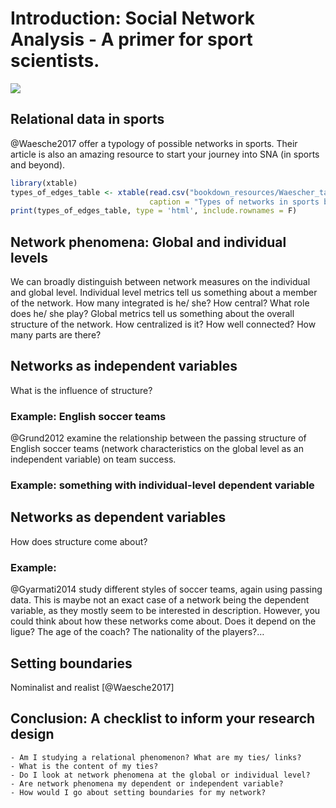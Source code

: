 
# Introduction: Social Network Analysis - A primer for sport scientists. {#intro}

![](https://media.giphy.com/media/sHH10dFyWGGeA/giphy.gif)

## Relational data in sports

@Waesche2017 offer a typology of possible networks in sports. Their article is also an amazing resource to start your journey into SNA (in sports and beyond).

```r
library(xtable)
types_of_edges_table <- xtable(read.csv("bookdown_resources/Waescher_table.csv", stringsAsFactors = F, col.names = c("Network type", "Description"), row.names = NULL),
                               caption = "Types of networks in sports based on Waesche et al. (2017)")
print(types_of_edges_table, type = 'html', include.rownames = F)
```

## Network phenomena: Global and individual levels

We can broadly distinguish between network measures on the individual and global level. 
Individual level metrics tell us something about a member of the network. How many integrated is he/ she? How central? What role does he/ she play?
Global metrics tell us something about the overall structure of the network. How centralized is it? How well connected? How many parts are there?

## Networks as independent variables

What is the influence of structure?

### Example: English soccer teams

@Grund2012 examine the relationship between the passing structure of English soccer teams (network characteristics on the global level as an independent variable) on team success.

### Example: something with individual-level dependent variable



## Networks as dependent variables

How does structure come about?

### Example: 

@Gyarmati2014 study different styles of soccer teams, again using passing data. This is maybe not an exact case of a network being the dependent variable, as they mostly seem to be interested in description. However, you could think about how these networks come about. Does it depend on the ligue? The age of the coach? The nationality of the players?...

## Setting boundaries

Nominalist and realist [@Waesche2017]

## Conclusion: A checklist to inform your research design

```block
- Am I studying a relational phenomenon? What are my ties/ links?
- What is the content of my ties?
- Do I look at network phenomena at the global or individual level?
- Are network phenomena my dependent or independent variable?
- How would I go about setting boundaries for my network?
```


